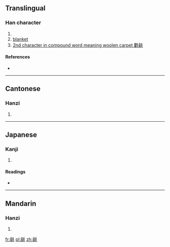 ==Translingual==

===Han character===
{{Han char|rn=82|rad=毛|as=09|sn=13|four=8221<sub>4</sub>|canj=人弓竹手山 (ONHQU)}}

# {{defn|Han|sort=毛09}}
# [[blanket]]
# [[2nd character in compound word meaning woolen carpet 氍毹]]



====References====
* {{Han ref|kx=0594.380|dkj=16896|dj=0986.310|hdz=32002.060|uh=6BF9|ud=27641|bh=DE40|bd=56896}}

----

==Cantonese==

===Hanzi===
{{yue-hanzi|jyut=|y=yu4}}

# {{defn|lang=yue|sort=毛09}}

----

==Japanese==

===Kanji===
{{ja-kanji|grade=|rs=毛09}}

# {{defn|lang=ja|sort=毛09}}

====Readings====
* {{ja-readings|on=[[ゆ]] (yu), [[す]] (su), [[じゅ]] (ju)|kun=[[けむしろ]] (kemushiro)}}

----

==Mandarin==

===Hanzi===
{{cmn-hanzi|pin=[[shū]] ([[shu1]]), [[yū]] ([[yu1]]), [[yú]] ([[yu2]])|wg=shu<sup>1</sup>, yü<sup>1</sup>, yü<sup>2</sup>}}

# {{defn|lang=cmn|sort=毛09}}

[[fr:毹]]
[[pl:毹]]
[[zh:毹]]